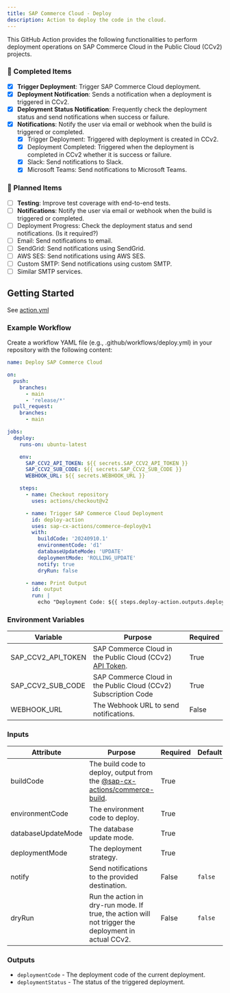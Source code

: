 ```yaml
---
title: SAP Commerce Cloud - Deploy
description: Action to deploy the code in the cloud.
---
```


This GitHub Action provides the following functionalities to perform deployment operations on SAP Commerce Cloud in the
Public Cloud (CCv2) projects.

### 🚀 Completed Items

- [x] **Trigger Deployment**: Trigger SAP Commerce Cloud deployment.
- [x] **Deployment Notification**: Sends a notification when a deployment is triggered in CCv2.
- [x] **Deployment Status Notification**: Frequently check the deployment status and send notifications when success or failure.
- [x] **Notifications**: Notify the user via email or webhook when the build is triggered or completed.
    - [x] Trigger Deployment: Triggered with deployment is created in CCv2.
    - [x] Deployment Completed: Triggered when the deployment is completed in CCv2 whether it is success or failure.
    - [x] Slack: Send notifications to Slack.
    - [x] Microsoft Teams: Send notifications to Microsoft Teams.

### 🔧 Planned Items

- [ ] **Testing**: Improve test coverage with end-to-end tests.
- [ ] **Notifications**: Notify the user via email or webhook when the build is triggered or completed.
- [ ] Deployment Progress: Check the deployment status and send notifications. (Is it required?)
- [ ] Email: Send notifications to email.
- [ ] SendGrid: Send notifications using SendGrid.
- [ ] AWS SES: Send notifications using AWS SES.
- [ ] Custom SMTP: Send notifications using custom SMTP.
- [ ] Similar SMTP services.

## Getting Started

See [action.yml](action.yml)

### Example Workflow

Create a workflow YAML file (e.g., .github/workflows/deploy.yml) in your repository with the following content:

```yml title=.github/workflows/deploy.yml
name: Deploy SAP Commerce Cloud

on:
  push:
    branches:
      - main
      - 'release/*'
  pull_request:
    branches:
      - main

jobs:
  deploy:
    runs-on: ubuntu-latest

    env:
      SAP_CCV2_API_TOKEN: ${{ secrets.SAP_CCV2_API_TOKEN }}
      SAP_CCV2_SUB_CODE: ${{ secrets.SAP_CCV2_SUB_CODE }}
      WEBHOOK_URL: ${{ secrets.WEBHOOK_URL }}

    steps:
      - name: Checkout repository
        uses: actions/checkout@v2

      - name: Trigger SAP Commerce Cloud Deployment
        id: deploy-action
        uses: sap-cx-actions/commerce-deploy@v1
        with:
          buildCode: '20240910.1'
          environmentCode: 'd1'
          databaseUpdateMode: 'UPDATE'
          deploymentMode: 'ROLLING_UPDATE'
          notify: true
          dryRun: false

      - name: Print Output
        id: output
        run: |
          echo "Deployment Code: ${{ steps.deploy-action.outputs.deploymentCode }}, Deployment Status: ${{ steps.deploy-action.outputs.deploymentStatus }}"
```

### Environment Variables

| Variable           | Purpose                                                                                                                                                                                                   | Required |
| ------------------ | --------------------------------------------------------------------------------------------------------------------------------------------------------------------------------------------------------- | -------- |
| SAP_CCV2_API_TOKEN | SAP Commerce Cloud in the Public Cloud (CCv2) [API Token](https://help.sap.com/docs/SAP_COMMERCE_CLOUD_PUBLIC_CLOUD/0fa6bcf4736c46f78c248512391eb467/65e64c9602534b8aaf25bb119670614f.html?locale=en-US). | True     |
| SAP_CCV2_SUB_CODE  | SAP Commerce Cloud in the Public Cloud (CCv2) Subscription Code                                                                                                                                           | True     |
| WEBHOOK_URL        | The Webhook URL to send notifications.                                                                                                                                                                    | False    |

### Inputs

| Attribute          | Purpose                                                                                                                       | Required | Default | Example                               |
| ------------------ | ----------------------------------------------------------------------------------------------------------------------------- | -------- | ------- | ------------------------------------- |
| buildCode          | The build code to deploy, output from the [@sap-cx-actions/commerce-build](https://github.com/sap-cx-actions/commerce-build). | True     |         |                                       |
| environmentCode    | The environment code to deploy.                                                                                               | True     |         | `d1`, `s1`, `p1`                      |
| databaseUpdateMode | The database update mode.                                                                                                     | True     |         | `NONE`, `UPDATE`, `INITIALIZE`        |
| deploymentMode     | The deployment strategy.                                                                                                      | True     |         | `ROLLING_UPDATE`, `RECREATE`, `GREEN` |
| notify             | Send notifications to the provided destination.                                                                               | False    | `false` | `true`, `false`                       |
| dryRun             | Run the action in dry-run mode. If true, the action will not trigger the deployment in actual CCv2.                           | False    | `false` | `false`                               |

### Outputs

- `deploymentCode` - The deployment code of the current deployment.
- `deploymentStatus` - The status of the triggered deployment.
